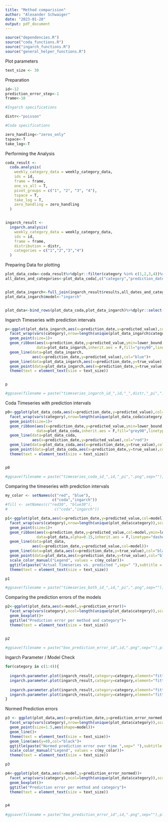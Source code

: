 ```yaml
---
title: "Method comparision"
author: "Alexander Schwaiger"
date: "2023-01-20"
output: pdf_document
---
```

```r
source("dependencies.R")
source("coda_functions.R") 
source("ingarch_functions.R")
source("general_helper_functions.R")
```


Plot parameters 
```r
text_size <- 30
```


Preparation
```r
id<-12
prediction_error_step<-1
frame<-10

#Ingarch specifications

distr<-"poisson"

#Coda specifications

zero_handling<-"zeros_only"
tspace<-T
take_log<-T
```


Performing the Analysis
```r
coda_result <-
  coda.analysis(
    weekly_category_data = weekly_category_data,
    ids = id,
    frame = frame,
    one_vs_all = T,
    pivot_groups = c("1", "2", "3", "4"),
    tspace = T,
    take_log = T,
    zero_handling = zero_handling
  )


ingarch_result <-
  ingarch.analysis(
    weekly_category_data = weekly_category_data,
    ids = id,
    frame = frame,
    distribution = distr,
    categories = c("1","2","3","4")
  )
```


Preparing Data for plotting

```r

plot_data_coda<-coda_result%>%dplyr::filter(category %in% c(1,2,3,4))%>%dplyr::select(!c(naive_predicted_value,prediction_error_naive))
all_dates_and_categories<-plot_data_coda[,c("category","prediction_date")]


plot_data_ingarch<-full_join(ingarch_result$results,all_dates_and_categories)
plot_data_ingarch$model<-"ingarch"


plot_data<-bind_rows(plot_data_coda,plot_data_ingarch)%>%dplyr::select(!c(distribution,pivot_group))


```
Ingarch Timeseries with prediction intervals

```r
p<-ggplot(plot_data_ingarch,aes(x=prediction_date,y=predicted_value),col="blue")+
  facet_wrap(vars(category),nrow=length(unique(plot_data_ingarch$category)),scales = "free")+
  geom_point(size=1)+
  geom_ribbon(aes(x=prediction_date,y=predicted_value,ymin=lower_bound,ymax=upper_bound),
              data=plot_data_ingarch,inherit.aes = F,fill="grey90",linetype="dashed",col="blue")+
  geom_line(data=plot_data_ingarch,
            aes(x=prediction_date,y=predicted_value),col="blue")+
  geom_line(data=plot_data_ingarch,aes(x=prediction_date,y=true_value),col="black")+
  geom_point(data=plot_data_ingarch,aes(x=prediction_date,y=true_value),col="black")+
  theme(text = element_text(size = text_size))  


p

#ggsave(filename = paste("timeseries_ingarch_id_",id,"_",distr,"_pi",".png",sep=""),plot=p,height = 15,width = 20)
```

Coda Timeseries with prediction intervals
```r
p0<-ggplot(plot_data_coda,aes(x=prediction_date,y=predicted_value),col="red")+
  facet_wrap(vars(category),nrow=length(unique(plot_data_coda$category)),scales = "free")+
  geom_point(size=1)+
  geom_ribbon(aes(x=prediction_date,y=predicted_value,ymin=lower_bound,ymax=upper_bound),
              data=plot_data_coda,inherit.aes = F,fill="grey90",linetype="dashed",col="red")+
  geom_line(data=plot_data_coda,
            aes(x=prediction_date,y=predicted_value),col="red")+
  geom_line(data=plot_data_coda,aes(x=prediction_date,y=true_value),col="black")+
  geom_point(data=plot_data_coda,aes(x=prediction_date,y=true_value),col="black")+
  theme(text = element_text(size = text_size))  


p0

#ggsave(filename = paste("timeseries_coda_id_",id,"_pi",".png",sep=""),plot=p0,height = 15,width = 20)
```

Comparing the timeseries with prediction intervals

```r
my_color <- setNames(c("red", "blue"),
                     c("coda","ingarch"))
#fill <- setNames(c("red30", "blue30"),
#                     c("coda","ingarch"))

p1<-ggplot(plot_data,aes(x=prediction_date,y=predicted_value,col=model))+
  facet_wrap(vars(category),nrow=length(unique(plot_data$category)),scales = "free")+
  geom_point(size=1)+
  geom_ribbon(aes(x=prediction_date,y=predicted_value,col=model,ymin=lower_bound,ymax=upper_bound,fill=model),
              data=plot_data,alpha=0.15,inherit.aes = F,linetype="dashed")+
  geom_line(data=plot_data,
            aes(x=prediction_date,y=predicted_value,col=model))+
  geom_line(data=plot_data,aes(x=prediction_date,y=true_value),col="black")+
  geom_point(data=plot_data,aes(x=prediction_date,y=true_value),col="black")+
  scale_color_manual("Legend", values = c(my_color))+
  ggtitle(paste("Actual Timeseries vs. predicted ",sep=" "),subtitle = paste("Fridge ID:",id,sep=" "))+
  theme(text = element_text(size = text_size))  

p1

#ggsave(filename = paste("timeseries_both_id_",id,"_pi",".png",sep=""),plot=p1,height = 15,width = 20)
```



Comparing the prediction errors of the models

```r
p2<-ggplot(plot_data,aes(x=model,y=prediction_error))+
  facet_wrap(vars(category),ncol=length(unique(plot_data$category)),scales = "fixed")+
  geom_boxplot()+
  ggtitle("Prediction error per method and category")+
  theme(text = element_text(size = text_size))  


p2
  
#ggsave(filename = paste("box_prediction_error_id",id,".png",sep=""),plot=p2,height = 15,width = 20)
```


Ingarch Parameter / Model Check

```r

for(category in c(1:4)){
  
  ingarch.parameter.plot(ingarch_result,category=category,element="fitted.values",save=F,plot.type = "default")
  ingarch.parameter.plot(ingarch_result,category=category,element="fitted.values",save=F,plot.type = "histogram")
  
  ingarch.parameter.plot(ingarch_result,category=category,element="fitted.values",save=F,plot.type = "default",func="mean")
  ingarch.parameter.plot(ingarch_result,category=category,element="fitted.values",save=F,plot.type = "histogram",func="mean")
}

```


Normed Prediction errors 
```r
p3 <- ggplot(plot_data,aes(x=prediction_date,y=prediction_error_normed,col=model))+
  facet_wrap(vars(category),nrow=length(unique(plot_data$category)),scales = "free")+
  geom_point(size=1.5,aes(shape=model))+
  geom_line()+
  theme(text = element_text(size = text_size))+
  geom_line(aes(y=0),col="black")+
  ggtitle(paste("Normed prediction error over time ",sep=" "),subtitle = paste("Fridge ID:",id,sep=" "))+
  scale_color_manual("Legend", values = c(my_color))+
  theme(text = element_text(size = text_size))  

p3
```


```r
p4<-ggplot(plot_data,aes(x=model,y=prediction_error_normed))+
  facet_wrap(vars(category),ncol=length(unique(plot_data$category)),scales = "fixed")+
  geom_boxplot()+
  ggtitle("Prediction error per method and category")+
  theme(text = element_text(size = text_size))  


p4
  
#ggsave(filename = paste("box_prediction_error_id",id,".png",sep=""),plot=p2,height = 15,width = 20)
```